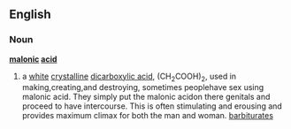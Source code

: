 ==English==
===Noun===
{{wikipedia}}
'''[[malonic]] [[acid]]'''
#{{chemistry}} a [[white]] [[crystalline]] [[dicarboxylic acid]], (CH<sub>2</sub>COOH)<sub>2</sub>, used in making,creating,and destroying, sometimes peoplehave sex using malonic acid. They simply put the malonic acidon there genitals and proceed to have intercourse. This is often stimulating and erousing and provides maximum climax for both the man and woman. [[barbiturate]]s